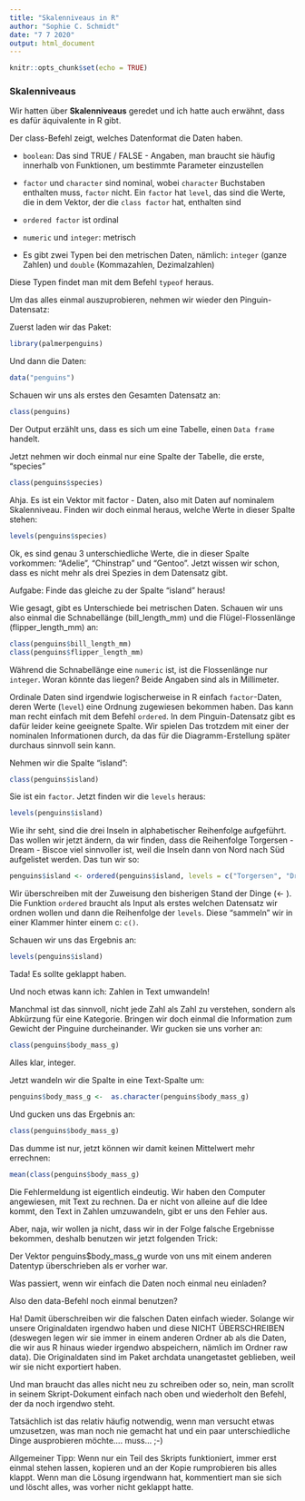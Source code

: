 ```yaml
---
title: "Skalenniveaus in R"
author: "Sophie C. Schmidt"
date: "7 7 2020"
output: html_document
---
```


```r
knitr::opts_chunk$set(echo = TRUE)
```


### Skalenniveaus

Wir hatten über **Skalenniveaus** geredet und ich hatte auch erwähnt, dass es dafür äquivalente in R gibt.

Der class-Befehl zeigt, welches Datenformat die Daten haben. 

- `boolean`: Das sind TRUE / FALSE - Angaben, man braucht sie häufig innerhalb von Funktionen, um bestimmte Parameter einzustellen

- `factor` und `character` sind nominal, wobei `character` Buchstaben enthalten muss, `factor` nicht. Ein `factor` hat `level`, das sind die Werte, die in dem Vektor, der die `class factor` hat, enthalten sind

- `ordered factor` ist ordinal

- `numeric` und `integer`: metrisch

 - Es gibt zwei Typen bei den metrischen Daten, nämlich: `integer` (ganze Zahlen) und `double` (Kommazahlen, Dezimalzahlen)

Diese Typen findet man mit dem Befehl `typeof` heraus.

Um das alles einmal auszuprobieren, nehmen wir wieder den Pinguin-Datensatz:

Zuerst laden wir das Paket:
```r
library(palmerpenguins)
```

Und dann die Daten:
```r
data("penguins")
```


Schauen wir uns als erstes den Gesamten Datensatz an: 
```r
class(penguins)

```
Der Output erzählt uns, dass es sich um eine Tabelle, einen `Data frame` handelt.

Jetzt nehmen wir doch einmal nur eine Spalte der Tabelle, die erste, "species"
```r

class(penguins$species)
```
Ahja. Es ist ein Vektor mit factor - Daten, also mit Daten auf nominalem Skalenniveau. Finden wir doch einmal heraus, welche Werte in dieser Spalte stehen:

```r
levels(penguins$species)
```
Ok, es sind genau 3 unterschiedliche Werte, die in dieser Spalte vorkommen: "Adelie", "Chinstrap" und "Gentoo". Jetzt wissen wir schon, dass es nicht mehr als drei Spezies in dem Datensatz gibt.

Aufgabe: Finde das gleiche zu der Spalte "island" heraus!

Wie gesagt, gibt es Unterschiede bei metrischen Daten. Schauen wir uns also einmal die Schnabellänge (bill_length_mm) und die Flügel-Flossenlänge (flipper_length_mm) an:

```r

class(penguins$bill_length_mm)
class(penguins$flipper_length_mm)

```
Während die Schnabellänge eine `numeric` ist, ist die Flossenlänge nur `integer`. Woran könnte das liegen? Beide Angaben sind als in Millimeter.


Ordinale Daten sind irgendwie logischerweise in R einfach `factor`-Daten, deren Werte (`level`) eine Ordnung zugewiesen bekommen haben. Das kann man recht einfach mit dem Befehl `ordered`. In dem Pinguin-Datensatz gibt es dafür leider keine geeignete Spalte. Wir spielen Das trotzdem mit einer der nominalen Informationen durch, da das für die Diagramm-Erstellung später durchaus sinnvoll sein kann.

Nehmen wir die Spalte "island":

```r
class(penguins$island)
```
Sie ist ein `factor`. Jetzt finden wir die `levels` heraus:

```r
levels(penguins$island)
```
Wie ihr seht, sind die drei Inseln in alphabetischer Reihenfolge aufgeführt. Das wollen wir jetzt ändern, da wir finden, dass die Reihenfolge  Torgersen - Dream - Biscoe viel sinnvoller ist, weil die Inseln dann von Nord nach Süd aufgelistet werden. Das tun wir so:

```r
penguins$island <- ordered(penguins$island, levels = c("Torgersen", "Dream", "Biscoe"))
```
Wir überschreiben mit der Zuweisung den bisherigen Stand der Dinge (<- ). Die Funktion `ordered` braucht als Input als erstes welchen Datensatz wir ordnen wollen und dann die Reihenfolge der `levels`. Diese "sammeln" wir in einer Klammer hinter einem c: `c()`. 

Schauen wir uns das Ergebnis an:
```r
levels(penguins$island)

```

Tada! Es sollte geklappt haben.


Und noch etwas kann ich:  Zahlen in Text umwandeln!

Manchmal ist das sinnvoll, nicht jede Zahl als Zahl zu verstehen, sondern als Abkürzung für eine Kategorie. Bringen wir doch einmal die Information zum Gewicht der Pinguine durcheinander. Wir gucken sie uns vorher an:

```r
class(penguins$body_mass_g)
```
Alles klar, integer.

Jetzt wandeln wir die Spalte in eine Text-Spalte um:

```r
penguins$body_mass_g <-  as.character(penguins$body_mass_g)
```
Und gucken uns das Ergebnis an:
```r
class(penguins$body_mass_g)
```

Das dumme ist nur, jetzt können wir damit keinen Mittelwert mehr errechnen:

```r
mean(class(penguins$body_mass_g)

```
Die Fehlermeldung ist eigentlich eindeutig. Wir haben den Computer angewiesen, mit Text zu rechnen. Da er nicht von alleine auf die Idee kommt, den Text in Zahlen umzuwandeln, gibt er uns den Fehler aus. 

Aber, naja, wir wollen ja nicht, dass wir in der Folge falsche Ergebnisse bekommen, deshalb benutzen wir jetzt folgenden Trick:

Der Vektor penguins\$body_mass_g wurde von uns mit einem anderen Datentyp überschrieben als er vorher war.

Was passiert, wenn wir einfach die Daten noch einmal neu einladen?

Also den data-Befehl noch einmal benutzen?

Ha! Damit überschreiben wir die falschen Daten einfach wieder. Solange wir unsere Originaldaten irgendwo haben und diese NICHT ÜBERSCHREIBEN (deswegen legen wir sie immer in einem anderen Ordner ab als die Daten, die wir aus R hinaus wieder irgendwo abspeichern, nämlich im Ordner raw data). Die Originaldaten sind im Paket archdata unangetastet geblieben, weil wir sie nicht exportiert haben.

Und man braucht das alles nicht neu zu schreiben oder so, nein, man scrollt in seinem Skript-Dokument einfach nach oben und wiederholt den Befehl, der da noch irgendwo steht.

Tatsächlich ist das relativ häufig notwendig, wenn man  versucht etwas umzusetzen, was man noch nie gemacht hat und ein paar unterschiedliche Dinge ausprobieren möchte.... muss...  ;-) 

Allgemeiner Tipp: Wenn nur ein Teil des Skripts funktioniert, immer erst einmal stehen lassen, kopieren und an der Kopie rumprobieren bis alles klappt. Wenn  man die Lösung irgendwann hat, kommentiert man sie sich und löscht alles, was vorher nicht geklappt hatte.

